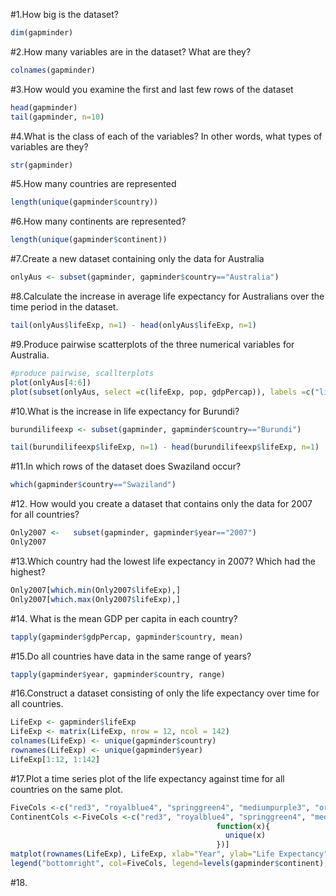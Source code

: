 #1.How big is the dataset?
```r
dim(gapminder)
```
#2.How many variables are in the dataset? What are they?
```r
colnames(gapminder)
```
#3.How would you examine the first and last few rows of the dataset
```r
head(gapminder)
tail(gapminder, n=10)
```
#4.What is the class of each of the variables? In other words, what types of variables are they?
```r
str(gapminder)
```
#5.How many countries are represented
```r
length(unique(gapminder$country))
```
#6.How many continents are represented?
```r
length(unique(gapminder$continent))
```
#7.Create a new dataset containing only the data for Australia
```r
onlyAus <- subset(gapminder, gapminder$country=="Australia")
```
#8.Calculate the increase in average life expectancy for Australians over the time period in the dataset.
```r
tail(onlyAus$lifeExp, n=1) - head(onlyAus$lifeExp, n=1)
```
#9.Produce pairwise scatterplots of the three numerical variables for Australia.
```r
#produce pairwise, scallterplots
plot(onlyAus[4:6])
plot(subset(onlyAus, select =c(lifeExp, pop, gdpPercap)), labels =c("life expectancy", "population", "GDP per capita"))
```
#10.What is the increase in life expectancy for Burundi?
```r
burundilifeexp <- subset(gapminder, gapminder$country=="Burundi")

tail(burundilifeexp$lifeExp, n=1) - head(burundilifeexp$lifeExp, n=1)
```
#11.In which rows of the dataset does Swaziland occur?
```r
which(gapminder$country=="Swaziland")
```
#12. How would you create a dataset that contains only the data for 2007 for all countries?
```r
Only2007 <-   subset(gapminder, gapminder$year=="2007")
Only2007
```
#13.Which country had the lowest life expectancy in 2007? Which had the highest?
```r
Only2007[which.min(Only2007$lifeExp),]
Only2007[which.max(Only2007$lifeExp),]
```
#14. What is the mean GDP per capita in each country?
```r
tapply(gapminder$gdpPercap, gapminder$country, mean)
```
#15.Do all countries have data in the same range of years?
```r
tapply(gapminder$year, gapminder$country, range)
```
#16.Construct a dataset consisting of only the life expectancy over time for all countries.
```r
LifeExp <- gapminder$lifeExp
LifeExp <- matrix(LifeExp, nrow = 12, ncol = 142)
colnames(LifeExp) <- unique(gapminder$country)
rownames(LifeExp) <- unique(gapminder$year)
LifeExp[1:12, 1:142]
```
#17.Plot a time series plot of the life expectancy against time for all countries on the same plot.
```r

FiveCols <-c("red3", "royalblue4", "springgreen4", "mediumpurple3", "orange2")
ContinentCols <-FiveCols <-c("red3", "royalblue4", "springgreen4", "mediumpurple3", "orange2")[tapply(gapminder$continent,gapminder$country, 
                                              function(x){
                                                unique(x)
                                              })]
matplot(rownames(LifeExp), LifeExp, xlab="Year", ylab="Life Expectancy", type = "l", lty = 1, col = ContinentCols, ylim = c(10,82))
legend("bottomright", col=FiveCols, legend=levels(gapminder$continent),lty=1, bty="n")
```
#18. 


















